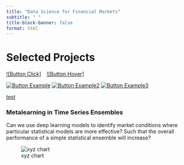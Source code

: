 ```yaml
---
title: "Data Science for Financial Markets"
subtitle: " "
title-block-banner: false
format: html
---
```


# Selected Projects


[![Button Click]][Link]
 
[![Button Hover]][Link] 


[![Button Example]][Link]
[![Button Example2]][Link]
[![Button Example3]][Link]


<!----------------------------------------------------------------------------->

[Link]: # 'Link with example title.'
     
<!---------------------------------[ Buttons ]--------------------------------->

[Button Example]: https://img.shields.io/badge/Title-37a779?style=for-the-badge


[Button Example2]: https://img.shields.io/badge/Python-blue

[Button Example3]:  https://raw.githubusercontent.com/corwindark/portfolio/gh-pages/images/python.png

[test](){.btn .btn-outline-primary data-toggle="tooltip" title="See all Python projects"}



<h3> Metalearning in Time Series Ensembles </h3>
::: {.grid}

::: {.g-col-8}

<p> </p>

Can we use deep learning models to identify market conditions where particular statistical models are more effective? Such that the overall performance of a simple statistical ensemble will increase?

:::

::: {.g-col-4} 

![xyz chart](projects/dlensembling/image.jpg)

:::

:::